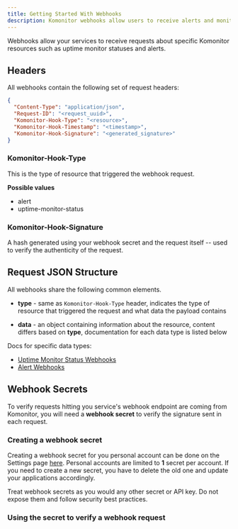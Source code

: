 ```yaml
---
title: Getting Started With Webhooks
description: Komonitor webhooks allow users to receive alerts and monitor status updates via a webhook endpoint.
---
```


Webhooks allow your services to receive requests about specific Komonitor resources such as uptime monitor statuses and alerts.

## Headers

All webhooks contain the following set of request headers:

```json
{
  "Content-Type": "application/json",
  "Request-ID": "<request_uuid>",
  "Komonitor-Hook-Type": "<resource>",
  "Komonitor-Hook-Timestamp": "<timestamp>",
  "Komonitor-Hook-Signature": "<generated_signature>"
}
```

### Komonitor-Hook-Type

This is the type of resource that triggered the webhook request.

**Possible values**

- alert
- uptime-monitor-status

### Komonitor-Hook-Signature

A hash generated using your webhook secret and the request itself -- used to verify the authenticity of the request.

## Request JSON Structure

All webhooks share the following common elements.

- **type** - same as `Komonitor-Hook-Type` header, indicates the type of resource that triggered the request and what data the payload contains

- **data** - an object containing information about the resource, content differs based on **type**, documentation for each data type is listed below

Docs for specific data types:

- [Uptime Monitor Status Webhooks](/docs/webhooks/uptime-monitor-status)
- [Alert Webhooks](/docs/webhooks/alert)

## Webhook Secrets

To verify requests hitting you service's webhook endpoint are coming from Komonitor, you will need a **webhook secret** to verify the signature sent in each request.

### Creating a webhook secret

Creating a webhook secret for you personal account can be done on the Settings page [here](/app/settings).
Personal accounts are limited to **1** secret per account. If you need to create a new secret, you have to delete the old one and
update your applications accordingly.

Treat webhook secrets as you would any other secret or API key. Do not expose them and follow security best practices.

### Using the secret to verify a webhook request
